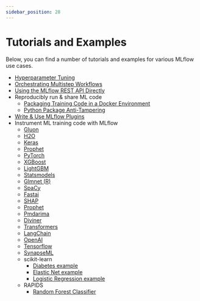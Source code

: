 ```yaml
---
sidebar_position: 28
---
```


# Tutorials and Examples

Below, you can find a number of tutorials and examples for various MLflow use cases.

- [Hyperparameter Tuning](https://github.com/mlflow/mlflow/tree/master/examples/hyperparam)
- [Orchestrating Multistep Workflows](https://github.com/mlflow/mlflow/tree/master/examples/multistep_workflow)
- [Using the MLflow REST API Directly](https://github.com/mlflow/mlflow/tree/master/examples/rest_api)
- Reproducibly run & share ML code
  - [Packaging Training Code in a Docker Environment](https://github.com/mlflow/mlflow/tree/master/examples/docker)
  - [Python Package Anti-Tampering](https://github.com/mlflow/mlflow/tree/master/examples/supply_chain_security)
- [Write & Use MLflow Plugins](/plugins#writing-your-own-mlflow-plugins)
- Instrument ML training code with MLflow
  - [Gluon](https://github.com/mlflow/mlflow/tree/master/examples/gluon)
  - [H2O](https://github.com/mlflow/mlflow/tree/master/examples/h2o)
  - [Keras](https://github.com/mlflow/mlflow/tree/master/examples/keras)
  - [Prophet](https://github.com/mlflow/mlflow/tree/master/examples/prophet)
  - [PyTorch](https://github.com/mlflow/mlflow/tree/master/examples/pytorch)
  - [XGBoost](https://github.com/mlflow/mlflow/tree/master/examples/xgboost)
  - [LightGBM](https://github.com/mlflow/mlflow/tree/master/examples/lightgbm)
  - [Statsmodels](https://github.com/mlflow/mlflow/tree/master/examples/statsmodels)
  - [Glmnet (R)](https://github.com/mlflow/mlflow/tree/master/examples/r_wine)
  - [SpaCy](https://github.com/mlflow/mlflow/tree/master/examples/spacy)
  - [Fastai](https://github.com/mlflow/mlflow/tree/master/examples/fastai)
  - [SHAP](https://github.com/mlflow/mlflow/tree/master/examples/shap)
  - [Prophet](https://github.com/mlflow/mlflow/tree/master/examples/prophet)
  - [Pmdarima](https://github.com/mlflow/mlflow/tree/master/examples/pmdarima)
  - [Diviner](https://github.com/mlflow/mlflow/tree/master/examples/diviner)
  - [Transformers](https://github.com/mlflow/mlflow/tree/master/examples/transformers)
  - [LangChain](https://github.com/mlflow/mlflow/tree/master/examples/langchain)
  - [OpenAI](https://github.com/mlflow/mlflow/tree/master/examples/openai)
  - [Tensorflow](https://github.com/mlflow/mlflow/tree/master/examples/tensorflow)
  - [SynapseML](https://github.com/mlflow/mlflow/tree/master/examples/synapseml)
  - scikit-learn
    - [Diabetes example](https://github.com/mlflow/mlflow/tree/master/examples/sklearn_elasticnet_diabetes)
    - [Elastic Net example](https://github.com/mlflow/mlflow/tree/master/examples/sklearn_elasticnet_wine)
    - [Logistic Regression example](https://github.com/mlflow/mlflow/tree/master/examples/sklearn_logistic_regression)
  - RAPIDS
    - [Random Forest Classifier](https://github.com/mlflow/mlflow/tree/master/examples/rapids)
